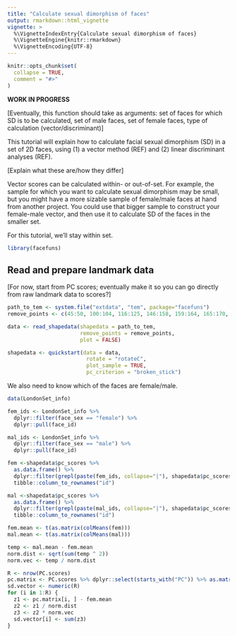 ```yaml
---
title: "Calculate sexual dimorphism of faces"
output: rmarkdown::html_vignette
vignette: >
  %\VignetteIndexEntry{Calculate sexual dimorphism of faces}
  %\VignetteEngine{knitr::rmarkdown}
  %\VignetteEncoding{UTF-8}
---
```


```r
knitr::opts_chunk$set(
  collapse = TRUE,
  comment = "#>"
)
```

**WORK IN PROGRESS**

[Eventually, this function should take as arguments: set of faces for which SD is to be calculated, set of male faces, set of female faces, type of calculation (vector/discriminant)]

This tutorial will explain how to calculate facial sexual dimorphism (SD) in a set of 2D faces, using (1) a vector method (REF) and (2) linear discriminant analyses (REF).

[Explain what these are/how they differ]

Vector scores can be calculated within- or out-of-set. For example, the sample for which you want to calculate sexual dimorphism may be small, but you might have a more sizable sample of female/male faces at hand from another project. You could use that bigger sample to construct your female-male vector, and then use it to calculate SD of the faces in the smaller set.

For this tutorial, we'll stay within set.

```r
library(facefuns)
```

## Read and prepare landmark data

[For now, start from PC scores; eventually make it so you can go directly from raw landmark data to scores?]

```r
path_to_tem <- system.file("extdata", "tem", package="facefuns")
remove_points <- c(45:50, 100:104, 116:125, 146:158, 159:164, 165:170, 171:174, 175:179, 184:185)

data <- read_shapedata(shapedata = path_to_tem,
                       remove_points = remove_points,
                       plot = FALSE)

shapedata <- quickstart(data = data,
                         rotate = "rotateC",
                         plot_sample = TRUE,
                         pc_criterion = "broken_stick")
```

We also need to know which of the faces are female/male.

```r
data(LondonSet_info)

fem_ids <- LondonSet_info %>%
  dplyr::filter(face_sex == "female") %>%
  dplyr::pull(face_id)

mal_ids <- LondonSet_info %>%
  dplyr::filter(face_sex == "male") %>%
  dplyr::pull(face_id)

fem <-shapedata$pc_scores %>%
  as.data.frame() %>%
  dplyr::filter(grepl(paste(fem_ids, collapse="|"), shapedata$pc_scores$id)) %>%
  tibble::column_to_rownames("id")

mal <-shapedata$pc_scores %>%
  as.data.frame() %>%
  dplyr::filter(grepl(paste(mal_ids, collapse="|"), shapedata$pc_scores$id)) %>%
  tibble::column_to_rownames("id")


```

```r
fem.mean <- t(as.matrix(colMeans(fem)))
mal.mean <- t(as.matrix(colMeans(mal)))

temp <- mal.mean - fem.mean
norm.dist <- sqrt(sum(temp ^ 2))
norm.vec <- temp / norm.dist

R <- nrow(PC.scores)
pc.matrix <- PC.scores %>% dplyr::select(starts_with("PC")) %>% as.matrix()
sd.vector <- numeric(R)
for (i in 1:R) {
  z1 <- pc.matrix[i, ] - fem.mean
  z2 <- z1 / norm.dist
  z3 <- z2 * norm.vec
  sd.vector[i] <- sum(z3)
}
```


